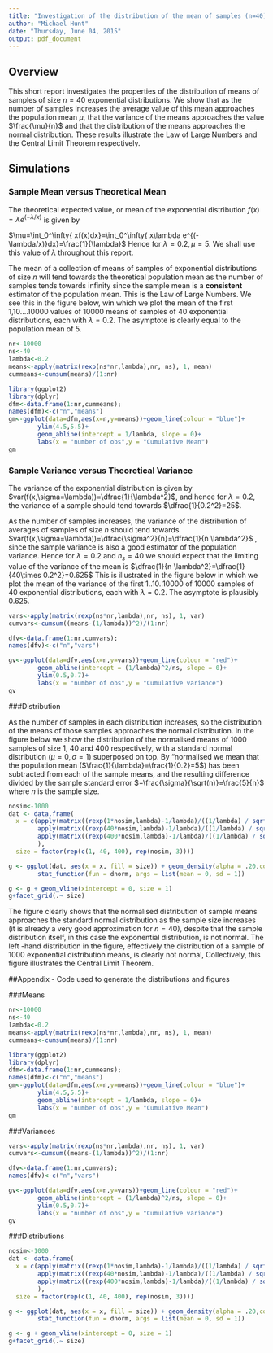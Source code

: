 ```yaml
---
title: "Investigation of the distribution of the mean of samples (n=40) of exponential distributions"
author: "Michael Hunt"
date: "Thursday, June 04, 2015"
output: pdf_document
---
```


## Overview

This short report investigates the properties of the distribution of means of samples of size $n=40$ exponential distributions. We show that as the number of samples increases the average value of this mean approaches the population mean $\mu$, that the variance of the means approaches the value $\frac{\mu}{n}$ and that the distribution of the means approaches the normal distribution. These results illustrate the Law of Large Numbers and the Central Limit Theorem respectively.

## Simulations


### Sample Mean versus Theoretical Mean


The theoretical expected value, or mean of the exponential distribution $f(x)=\lambda e^{(-\lambda/x)}$ is given by

$\mu=\int_0^\infty{ xf(x)dx}=\int_0^\infty{ x\lambda e^{(-\lambda/x)}dx}=\frac{1}{\lambda}$ Hence for $\lambda=0.2, \mu=5$. We shall use this value of $\lambda$ throughout this report.

The mean of a collection of means of samples of exponential distributions of size $n$ will  tend towards the theoretical population mean as the number of samples tends towards infinity since the sample mean is a **consistent** estimator of the population mean. This is the Law of Large Numbers. We see this in the figure below, win which we plot the mean of the first 1,10....10000 values of 10000 means of samples of 40 exponential distributions, each with $\lambda=0.2$. The asymptote is clearly equal to the population mean of 5.

```r
nr<-10000
ns<-40
lambda<-0.2
means<-apply(matrix(rexp(ns*nr,lambda),nr, ns), 1, mean)
cummeans<-cumsum(means)/(1:nr)
```

```r
library(ggplot2)
library(dplyr)
dfm<-data.frame(1:nr,cummeans);
names(dfm)<-c("n","means")
gm<-ggplot(data=dfm,aes(x=n,y=means))+geom_line(colour = "blue")+
        ylim(4.5,5.5)+
        geom_abline(intercept = 1/lambda, slope = 0)+
        labs(x = "number of obs",y = "Cumulative Mean")
gm
```

### Sample Variance versus Theoretical Variance

The variance of the exponential distribution is given by $var(f(x,\sigma=\lambda))=\dfrac{1}{\lambda^2}$, and hence for $\lambda=0.2$, the variance of a sample should tend towards $\dfrac{1}{0.2^2}=25$.

As the number of samples increases, the variance of the  distribution of averages of samples of size $n$ should tend towards $var(f(x,\sigma=\lambda))=\dfrac{\sigma^2}{n}=\dfrac{1}{n \lambda^2}$ , since the sample variance is also a good estimator of the population variance. Hence for $\lambda=0.2$ and $n_s=40$ we should expect that the limiting value of the variance of the mean is $\dfrac{1}{n \lambda^2}=\dfrac{1}{40\times 0.2^2}=0.625$ This is illustrated in the figure below in which we plot the mean of the variance of the first 1..10..10000 of 10000 samples of 40 exponential distributions, each with $\lambda=0.2$. The asymptote is plausibly 0.625.

```r
vars<-apply(matrix(rexp(ns*nr,lambda),nr, ns), 1, var)
cumvars<-cumsum((means-(1/lambda))^2)/(1:nr)

dfv<-data.frame(1:nr,cumvars);
names(dfv)<-c("n","vars")
```


```r
gv<-ggplot(data=dfv,aes(x=n,y=vars))+geom_line(colour = "red")+
        geom_abline(intercept = (1/lambda)^2/ns, slope = 0)+
        ylim(0.5,0.7)+
        labs(x = "number of obs",y = "Cumulative variance")
gv
```

###Distribution

As the number of samples in each distribution increases, so the distribution of the means of those samples approaches the normal distribution. In the figure below we show the distribution of the normalised means of 1000 samples of size 1, 40 and 400 respectively, with a standard normal distribution ($\mu=0, \sigma=1$) superposed on top. By "normalised we mean that the population mean ($\frac{1}{\lambda}=\frac{1}{0.2}=5$) has been subtracted from each of the sample means, and the resulting difference divided by the sample standard error $=\frac{\sigma}{\sqrt(n)}=\frac{5}{n}$ where $n$ is the sample size.

```r

nosim<-1000
dat <- data.frame(
  x = c(apply(matrix((rexp(1*nosim,lambda)-1/lambda)/((1/lambda) / sqrt(1)),nosim, 1), 1, mean),
        apply(matrix((rexp(40*nosim,lambda)-1/lambda)/((1/lambda) / sqrt(40)),nosim, 40), 1, mean), 
        apply(matrix((rexp(400*nosim,lambda)-1/lambda)/((1/lambda) / sqrt(400)),nosim, 400), 1, mean)
        ),
  size = factor(rep(c(1, 40, 400), rep(nosim, 3))))
```

```r
g <- ggplot(dat, aes(x = x, fill = size)) + geom_density(alpha = .20,colour = "black")+
        stat_function(fun = dnorm, args = list(mean = 0, sd = 1))

g <- g + geom_vline(xintercept = 0, size = 1)
g+facet_grid(.~ size)

```
The figure clearly shows that the normalised distribution of sample means approaches the standard normal distribution as the sample size increases (it is already a very good approximation for $n=40$), despite that the sample distribution itself, in this case the exponential distribution, is not normal. The left -hand distribution in the figure, effectively the distribution of a sample of 1000 exponential distribution means, is clearly not normal,  Collectively, this figure illustrates the Central Limit Theorem.


##Appendix - Code used to generate the distributions and figures

###Means

```r
nr<-10000
ns<-40
lambda<-0.2
means<-apply(matrix(rexp(ns*nr,lambda),nr, ns), 1, mean)
cummeans<-cumsum(means)/(1:nr)
```

```r
library(ggplot2)
library(dplyr)
dfm<-data.frame(1:nr,cummeans);
names(dfm)<-c("n","means")
gm<-ggplot(data=dfm,aes(x=n,y=means))+geom_line(colour = "blue")+
        ylim(4.5,5.5)+
        geom_abline(intercept = 1/lambda, slope = 0)+
        labs(x = "number of obs",y = "Cumulative Mean")
gm
```
###Variances

```r
vars<-apply(matrix(rexp(ns*nr,lambda),nr, ns), 1, var)
cumvars<-cumsum((means-(1/lambda))^2)/(1:nr)

dfv<-data.frame(1:nr,cumvars);
names(dfv)<-c("n","vars")
```


```r
gv<-ggplot(data=dfv,aes(x=n,y=vars))+geom_line(colour = "red")+
        geom_abline(intercept = (1/lambda)^2/ns, slope = 0)+
        ylim(0.5,0.7)+
        labs(x = "number of obs",y = "Cumulative variance")
gv
```

###Distributions

```r

nosim<-1000
dat <- data.frame(
  x = c(apply(matrix((rexp(1*nosim,lambda)-1/lambda)/((1/lambda) / sqrt(1)),nosim, 1), 1, mean),
        apply(matrix((rexp(40*nosim,lambda)-1/lambda)/((1/lambda) / sqrt(40)),nosim, 40), 1, mean), 
        apply(matrix((rexp(400*nosim,lambda)-1/lambda)/((1/lambda) / sqrt(400)),nosim, 400), 1, mean)
        ),
  size = factor(rep(c(1, 40, 400), rep(nosim, 3))))
```

```r
g <- ggplot(dat, aes(x = x, fill = size)) + geom_density(alpha = .20,colour = "black")+
        stat_function(fun = dnorm, args = list(mean = 0, sd = 1))

g <- g + geom_vline(xintercept = 0, size = 1)
g+facet_grid(.~ size)

```